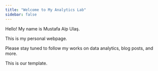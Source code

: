 ```yaml
---
title: "Welcome to My Analytics Lab"
sidebar: false 
---
```


Hello! My name is Mustafa Alp Ulaş.

This is my personal webpage.

Please stay tuned to follow my works on data analytics, blog posts, and more.

This is our template.
